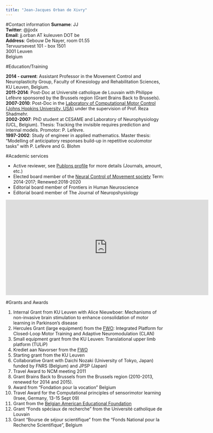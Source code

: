 ```yaml
---
title: "Jean-Jacques Orban de Xivry"
---
```



#Contact information
__Surname__: JJ
<br>
__Twitter__: @jjodx
<br>
__Email__: jj.orban AT kuleuven DOT be
<br>
__Address__:
Gebouw De Nayer, room 01.55<br>
Tervuursevest 101 - box 1501<br>
3001 Leuven<br>
Belgium<br>


#Education/Training

__2014 - current__: Assistant Professor in the Movement Control and Neuroplasticity Group, Faculty of Kinesiology and Rehabilitation Sciences, KU Leuven, Belgium.
<br>
__2011-2014__: Post-Doc at Université catholique de Louvain with Philippe Lefèvre sponsored by the Brussels region (Grant Brains Back to Brussels).
<br>
__2007-2010__: Post-Doc in the [Laboratory of Computational Motor Control (Johns Hopkins University, USA)](www.shadmehrlab.org) under the supervision of Prof. Reza Shadmehr.
<br>
__2002-2007__: PhD student at CESAME and Laboratory of Neurophysiology (UCL, Belgium). Thesis: Tracking the invisible requires prediction and internal models. Promotor: P. Lefèvre.
<br>
__1997-2002__: Study of engineer in applied mathematics. Master thesis: "Modelling of anticipatory responses build-up in repetitive oculomotor tasks" with P. Lefèvre and G. Blohm

#Academic services
<div class = "row">

<div class = "col-md-5">
- Active reviewer, see [Publons profile](https://publons.com/author/420532/jean-jacques-orban-de-xivry#profile) for more details (Journals, amount, etc.)
- Elected board member of the [Neural Control of Movement society](www.ncm-society.org) Term: 2014-2017; Renewed:2018-2020<br>
- Editorial board member of Frontiers in Human Neuroscience<br>
- Editorial board member of The Journal of Neuropshysiology<br>
</div>
<div class = "col-md-3">
<!-- start Publons.com widget -->
<iframe src="https://publons.com/author/420532/widget/embed/?width=640&height=300" width="640" height="300" style="border: solid 1px #ddd;"></iframe>
<!-- end Publons.com widget -->
</div>
</div>


#Grants and Awards

1. Internal Grant from KU Leuven with Alice Nieuwboer: Mechanisms of non-invasive brain stimulation to enhance consolidation of motor learning in Parkinson’s disease
2. Hercules Grant (large equipment) from the [FWO](www.fwo.be): Integrated Platform for Closed-Loop Motor Training and Adaptive Neuromodulation (CLAN)
3. Small equipment grant from the KU Leuven: Translational upper limb platform (TULiP)
4. Krediet aan Navorser from the [FWO](www.fwo.be)
5. Starting grant from the KU Leuven
6. Collaborative Grant with Daichi Nozaki (University of Tokyo, Japan) funded by FNRS (Belgium) and JPSP (Japan)
7. Travel Award to NCM meeting 2011
8. Grant Brains Back to Brussels from the Brussels region (2010-2013, renewed for 2014 and 2015).
9. Award from "Fondation pour la vocation" Belgium
10. Travel Award for the Computational principles of sensorimotor learning (Irsee, Germany, 13-15 Sept 09)
11. Grant from the [Belgian American Educational Foundation](www.baef.be)
12. Grant "Fonds spéciaux de recherche" from the Université catholique de Louvain
13. Grant "Bourse de séjour scientifique" from the "Fonds National pour la Recherche Scientifique", Belgium
    



